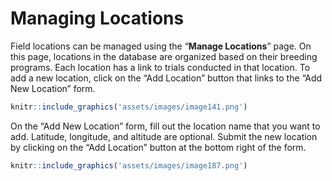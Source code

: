 # Managing Locations

Field locations can be managed using the “**Manage Locations**” page. On this page, locations in the database are organized based on their breeding programs. Each location has a link to trials conducted in that location. To add a new location, click on the “Add Location” button that links to the “Add New Location” form.

```r
knitr::include_graphics('assets/images/image141.png')
```
 
On the “Add New Location” form, fill out the location name that you want to add. Latitude, longitude, and altitude are optional. Submit the new location by clicking on the “Add Location” button at the bottom right of the form.

```r
knitr::include_graphics('assets/images/image187.png')
```
